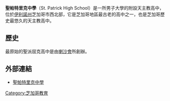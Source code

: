 '''聖帕特里克中學'''（St. Patrick High School）是一所男子大學的附設天主教高中，位於[[伊利諾州|伊利諾州]]芝加哥市西北部，它是芝加哥地區最古老的高中之一，也是芝加哥歷史最悠久的天主教高中。

== 歷史 ==
最原始的聖派屈克高中是由[[喇沙會|喇沙會]]所創辦。

== 外部連結 ==
* [http://www.stpatrick.org/ 聖帕特里克中學] {{Wayback|url=http://www.stpatrick.org/ |date=20210228100536 }} {{en icon}}
[[Category:芝加哥教育|Category:芝加哥教育]]